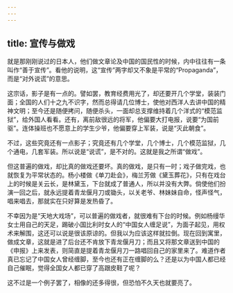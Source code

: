 ```yaml
---
---
---
```

title: 宣传与做戏
---



就是那刚刚说过的日本人，他们做文章论及中国的国民性的时候，内中往往有一条叫作“善于宣传”。看他的说明，这“宣传”两字却又不象是平常的“Propaganda”，而是“对外说谎”的意思。

这宗话，影子是有一点的。譬如罢，教育经费用光了，却还要开几个学堂，装装门面；全国的人们十之九不识字，然而总得请几位博士，使他对西洋人去讲中国的精神文明；至今还是随便拷问，随便杀头，一面却总支撑维持着几个洋式的“模范监狱”，给外国人看看。还有，离前敌很远的将军，他偏要大打电报，说要“为国前驱”。连体操班也不愿意上的学生少爷，他偏要穿上军装，说是“灭此朝食”。

不过，这些究竟还有一点影子；究竟还有几个学堂，几个博士，几个模范监狱，几个通电，几套军装。所以说是“说谎”，是不对的。这就是我之所谓“做戏”。

但这普遍的做戏，却比真的做戏还要坏。真的做戏，是只有一时；戏子做完戏，也就恢复为平常状态的。杨小楼做《单刀赴会》，梅兰芳做《黛玉葬花》，只有在戏台上的时候是关云长，是林黛玉，下台就成了普通人，所以并没有大弊。倘使他们扮演一回之后，就永远提着青龙偃月刀或锄头，以关老爷、林妹妹自命，怪声怪气，唱来唱去，那就实在只好算是发热昏了。

不幸因为是“天地大戏场”，可以普遍的做戏者，就很难有下台的时候。例如杨缦华女士用自己的天足，踢破小国比利时女人的“中国女人缠足说”，为面子起见，用权术来解围，这还可以说是很该原谅的。但我以为应该这样就拉倒。现在回到寓里，做成文章，这就是进了后台还不肯放下青龙偃月刀；而且又将那文章送到中国的《申报》上来发表，则简直是提着青龙偃月刀一路唱回自己的家里来了。难道作者真已忘记了中国女人曾经缠脚，至今也还有正在缠脚的么？还是以为中国人都已经自己催眠，觉得全国女人都已穿了高跟皮鞋了呢？

这不过是一个例子罢了，相像的还多得很，但恐怕不久天也就要亮了。